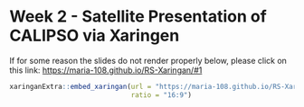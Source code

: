 # Week 2 - Satellite Presentation of CALIPSO via Xaringen

If for some reason the slides do not render properly below, please click on this link: <https://maria-108.github.io/RS-Xaringan/#1>

```r

xaringanExtra::embed_xaringan(url = "https://maria-108.github.io/RS-Xaringan/#1",
                              ratio = "16:9")

```
